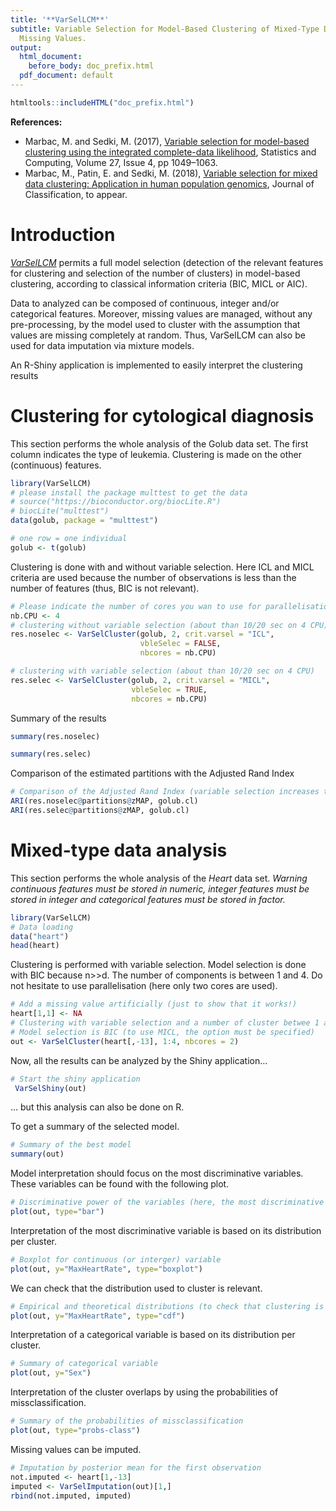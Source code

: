 ```yaml
---
title: '**VarSelLCM**'
subtitle: Variable Selection for Model-Based Clustering of Mixed-Type Data Set with
  Missing Values.
output:
  html_document:
    before_body: doc_prefix.html
  pdf_document: default
---
```


```r
htmltools::includeHTML("doc_prefix.html")
```


**References:** 

* Marbac, M. and Sedki, M. (2017), [Variable selection for model-based clustering using the integrated complete-data likelihood](https://link.springer.com/article/10.1007/s11222-016-9670-1), Statistics and Computing, Volume 27, Issue 4, pp 1049–1063.
* Marbac, M., Patin, E. and Sedki, M. (2018), [Variable selection for mixed data clustering: Application in human population genomics](https://arxiv.org/abs/1703.02293), Journal of Classification, to appear.

# Introduction
*[VarSelLCM](http://cran.r-project.org/web/packages/VarSelLCM/)* permits a full model selection (detection of the relevant features for clustering and selection of the number of clusters) in model-based clustering, according to classical information criteria (BIC, MICL or AIC).

Data to analyzed can be composed of continuous, integer and/or categorical features. Moreover, missing
values are managed, without any pre-processing, by the model used to cluster with the assumption that
values are missing completely at random. 
Thus, VarSelLCM can also be used for data imputation via mixture models. 

An R-Shiny application is implemented to easily interpret the clustering results


# Clustering for cytological diagnosis


This section performs the whole analysis of the Golub data set.  The first column indicates the type of leukemia. Clustering is made on the other (continuous) features.
```r
library(VarSelLCM)
# please install the package multtest to get the data
# source("https://bioconductor.org/biocLite.R")
# biocLite("multtest")
data(golub, package = "multtest") 

# one row = one individual
golub <- t(golub)
```

Clustering is done with and without variable selection. 
Here ICL and MICL criteria are used because the number of observations is less than the number of features (thus, BIC is not relevant).
```r
# Please indicate the number of cores you wan to use for parallelisation
nb.CPU <- 4
# clustering without variable selection (about than 10/20 sec on 4 CPU)
res.noselec <- VarSelCluster(golub, 2, crit.varsel = "ICL", 
                             vbleSelec = FALSE, 
                             nbcores = nb.CPU)

# clustering with variable selection (about than 10/20 sec on 4 CPU)
res.selec <- VarSelCluster(golub, 2, crit.varsel = "MICL",
                           vbleSelec = TRUE, 
                           nbcores = nb.CPU)
```

Summary of the results
```r
summary(res.noselec)

summary(res.selec)
```

Comparison of the estimated partitions with the Adjusted Rand Index
```r
# Comparison of the Adjusted Rand Index (variable selection increases the partition accuracy)
ARI(res.noselec@partitions@zMAP, golub.cl)
ARI(res.selec@partitions@zMAP, golub.cl)
```



# Mixed-type data analysis

This section performs the whole analysis of the *Heart* data set. *Warning continuous features must be stored in numeric, integer features must be stored in integer and categorical features must be stored in factor.*
```r
library(VarSelLCM)
# Data loading
data("heart")
head(heart)
```

Clustering is performed with variable selection. 
Model selection is done with BIC because n>>d.
The number of components is between 1 and 4.
Do not hesitate to use parallelisation (here only two cores are used).

```r
# Add a missing value artificially (just to show that it works!)
heart[1,1] <- NA
# Clustering with variable selection and a number of cluster betwee 1 and 4
# Model selection is BIC (to use MICL, the option must be specified)
out <- VarSelCluster(heart[,-13], 1:4, nbcores = 2)
```

Now, all the results can be analyzed by the Shiny application...
```r
# Start the shiny application
 VarSelShiny(out)
```

... but this analysis can also be done on R.

To get a summary of the selected model.
```r
# Summary of the best model
summary(out)
```

Model interpretation should focus on the most discriminative variables. 
These variables can be found with the following plot.
```r
# Discriminative power of the variables (here, the most discriminative variable is MaxHeartRate)
plot(out, type="bar")
```

Interpretation of the most discriminative variable is based on its distribution per cluster.
```r
# Boxplot for continuous (or interger) variable
plot(out, y="MaxHeartRate", type="boxplot")
```

We can check that the distribution used to cluster is relevant.
```r
# Empirical and theoretical distributions (to check that clustering is pertinent)
plot(out, y="MaxHeartRate", type="cdf")
```

Interpretation of a categorical variable is based on its distribution per cluster.
```r
# Summary of categorical variable
plot(out, y="Sex")
```

Interpretation of the cluster overlaps by using the probabilities of missclassification.
```r
# Summary of the probabilities of missclassification
plot(out, type="probs-class")
```

Missing values can be imputed.
```r
# Imputation by posterior mean for the first observation
not.imputed <- heart[1,-13]
imputed <- VarSelImputation(out)[1,]
rbind(not.imputed, imputed)
```